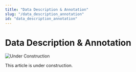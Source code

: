 ```yaml
---
title: "Data Description & Annotation"
slug: "/data_description_annotation"
id: "data_description_annotation"
---
```


# Data Description & Annotation

![Under Construction](/img/Constr_2bl.png)

This article is under construction.